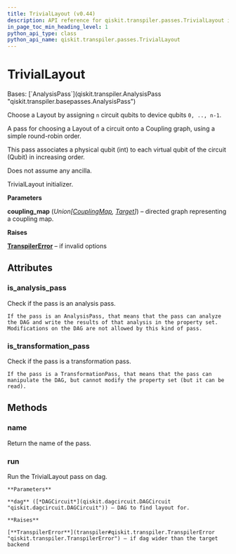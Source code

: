 ```yaml
---
title: TrivialLayout (v0.44)
description: API reference for qiskit.transpiler.passes.TrivialLayout in qiskit v0.44
in_page_toc_min_heading_level: 1
python_api_type: class
python_api_name: qiskit.transpiler.passes.TrivialLayout
---
```


# TrivialLayout

<Class id="qiskit.transpiler.passes.TrivialLayout" isDedicatedPage={true} github="https://github.com/qiskit/qiskit/tree/stable/0.25/qiskit/transpiler/passes/layout/trivial_layout.py" signature="qiskit.transpiler.passes.TrivialLayout(*args, **kwargs)" modifiers="class">
  Bases: [`AnalysisPass`](qiskit.transpiler.AnalysisPass "qiskit.transpiler.basepasses.AnalysisPass")

  Choose a Layout by assigning `n` circuit qubits to device qubits `0, .., n-1`.

  A pass for choosing a Layout of a circuit onto a Coupling graph, using a simple round-robin order.

  This pass associates a physical qubit (int) to each virtual qubit of the circuit (Qubit) in increasing order.

  Does not assume any ancilla.

  TrivialLayout initializer.

  **Parameters**

  **coupling\_map** (*Union\[*[*CouplingMap*](qiskit.transpiler.CouplingMap "qiskit.transpiler.CouplingMap")*,* [*Target*](qiskit.transpiler.Target "qiskit.transpiler.Target")*]*) – directed graph representing a coupling map.

  **Raises**

  [**TranspilerError**](transpiler#qiskit.transpiler.TranspilerError "qiskit.transpiler.TranspilerError") – if invalid options

  ## Attributes

  ### is\_analysis\_pass

  <Attribute id="qiskit.transpiler.passes.TrivialLayout.is_analysis_pass">
    Check if the pass is an analysis pass.

    If the pass is an AnalysisPass, that means that the pass can analyze the DAG and write the results of that analysis in the property set. Modifications on the DAG are not allowed by this kind of pass.
  </Attribute>

  ### is\_transformation\_pass

  <Attribute id="qiskit.transpiler.passes.TrivialLayout.is_transformation_pass">
    Check if the pass is a transformation pass.

    If the pass is a TransformationPass, that means that the pass can manipulate the DAG, but cannot modify the property set (but it can be read).
  </Attribute>

  ## Methods

  ### name

  <Function id="qiskit.transpiler.passes.TrivialLayout.name" signature="name()">
    Return the name of the pass.
  </Function>

  ### run

  <Function id="qiskit.transpiler.passes.TrivialLayout.run" signature="run(dag)">
    Run the TrivialLayout pass on dag.

    **Parameters**

    **dag** ([*DAGCircuit*](qiskit.dagcircuit.DAGCircuit "qiskit.dagcircuit.DAGCircuit")) – DAG to find layout for.

    **Raises**

    [**TranspilerError**](transpiler#qiskit.transpiler.TranspilerError "qiskit.transpiler.TranspilerError") – if dag wider than the target backend
  </Function>
</Class>

